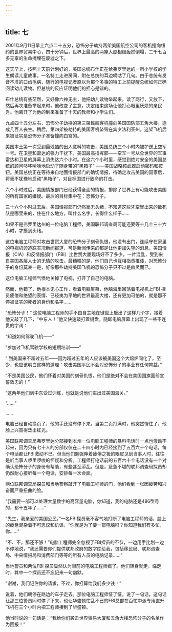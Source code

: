 ```yaml
---
---
---
```

title: 七
---



2001年9月11日早上六点二十五分，恐怖分子劫持两架美国航空公司的客机撞向纽约的世界贸易中心，四十分钟后，世界上最高的两座大厦相继轰然倒塌，二千七百多无辜的生命掩埋在废墟之下。

这天早上，按照十天前计划好的，美国总统布什正在给弗罗里达的一所小学校的学生朗读儿童故事。一名特工走进房间，附在总统的耳边嘀咕了几句。由于总统有发音不准的口齿毛病，随行的电视记者原以为那个多事的特工上前提醒总统如何正确阅读幼儿读物。但总统的反应证明他们的担心是错的。

布什总统有些茫然，又好像六神无主，他把幼儿读物举起来，读了两行，又放下，然后再次准备举起来时，他改变了主意，决定结束这场让他打心眼里厌烦的亲民秀。他离开了为他的到来准备了十天的教师和小学生们。

九点四十五分左右，恐怖分子劫持的第三架民航客机撞向美国国防部五角大楼，造成几百人丧生。稍后，第四架被劫持的美国客机坠毁在宾夕法利亚州。这架飞机后来被证实是恐怖分子准备撞向白宫的。

美国本土第一次受到最残酷的出人意料的攻击，美国总统三个小时内被护送上空军一号。在卫星和雷达的强力干扰下，美国最高指挥部——空军一号从全世界的军事雷达和卫星的屏幕上消失达六个小时。在这六个小时里，感觉到绝对安全的美国总统的顾问哆哆嗦嗦地启动了随身带的“黑箱子” ——美国战略核武器启动密码和按钮。美国总统正在等待来自地面情报部门的确切情报，待确定攻击美国的国家后，将毫不犹豫地启动“黑箱子”，对目标国进行致命的打击。

六个小时过后，美国情报部门已经获得全面的情报，排除了世界上有可能攻击美国的所有国家的嫌疑。最后的目标集中在：恐怖分子。

三十六个小时过去后，美国情报部门仍然毫无头绪，不知道这些凭空冒出来的敢死队是哪里来的，住在什么地方，叫什么名字，长得什么样子……

如果不是弗罗里达州的一位电脑工程师，美国联邦调查局可能还要等十几个三十六小时，才摸到头绪。

这位电脑工程师对攻击世贸大厦的恐怖分子刻骨仇恨，他没有出门，连续守在家里的电视机旁追踪实况新闻报道，可是新闻传来的都是让他更加失望的消息，美国情报（CIA）和反情报部门（FBI）比世贸大厦现场好不了多少，一片混乱，受到来自美国各层人士的无情的攻击。最糟糕的是，他们自己也互相指责推诿，对恐怖分子的身份莫衷一是，好像那些劫持美国飞机的恐怖分子只不过是幽灵而已。

这位电脑工程师气愤地关掉了电视，打开了自己的电脑。

然而，他错了，他根本无心工作，看着电脑屏幕，他脑海里回荡着电视机上FBI 探员疲倦和绝望的表情、已经夷为平地的世界最高大楼，还有更加可怕的，就是那不停被证实的死者的身份和名字……

“恐怖分子！” 这位电脑工程师的手不由自主地在键盘上敲出了这样几个字，接着他又敲了几下，“中东人！”他又快速敲打着键盘，随即电脑屏幕上出现了一些不连贯的字词：

“知道如何驾驶飞机——”

“参加过飞机驾驶学校的短期培训——”

“ 到美国来不超过五年——因为超过五年的人应该被美国这个大熔炉同化了，至少，也应该明白这样的道理：攻击美国平民不会对恐怖分子的事业有任何裨益。”

“不是美国公民，他们怀着对美国的刻骨仇恨，他们是绝对不会在美国国旗面前宣誓效忠的！”

“这两年他们到中东受过训练，也就是说他们进出过美国海关。”

“……”

……

电脑已经自动换页了，他的手还没有停下来。当第二页打满时，他突然愣住了，他脸上兴奋得泛出红光。

美国联邦调查局弗罗里达分部接到本州一位电脑工程师的暴料电话时一点也激动不起来，因为只有七十人的分部仅仅在二十四小时内已经接到了五百六十个电话，每个电话都让FBI激动不已。但当他们勉强睁着疲倦之极的眼皮见到当事人时，往往是听当事人啰里啰唆的怀疑和分析。工程师打电话前的五百六十个电话没有一个对确认恐怖分子的身份有帮助，有些甚至添乱。但是，疲惫不堪的联邦调查局探员却仍然耐心接听每一个电话，安排每一次会面。

两位联邦调查局探员和当地警察敲开了电脑工程师的门，他们看到一张因疲劳和兴奋而严重扭曲的脸。

“我需要一部可以处理大量数字的高容量电脑，你知道，我的电脑还是486型号的，都十五年了……”

“先生，我亲爱的美国公民，”一名FBI探员毫不客气地打断了电脑工程师的话，脸上的疲惫混杂着不可思议和讥讽，“你就是为了要一部电脑吗？你知道我们有多忙，你……”

“不、不，那还不够！”电脑工程师完全忽视了FBI探员的不恭，一边用手比划一边不停地说，“我还需要你们提供联邦政府的数字库给我，包括移民局、联邦调查局、中央情报局和消费部门等等的所有人员的电脑记录……”

当地警员和两位FBI 探员显然认为眼前的电脑工程师疯了。他们转身就走，临走时，其中一个探员还不忘记来一句幽默。

“谢谢，我们记住你的请求，不过，你打算给我们多少钱！”

说着，他们朝停在路边的车子走去。那位电脑工程师怔了怔，说了一句话，这句话让那三位警员同时停了下来，也让华盛顿忙乱不已的FBI总部在百忙中派专用直升飞机在三个小时内把工程师接到了华盛顿。

他当时说的一句话是：“我给你们袭击世界贸易大厦和五角大楼恐怖分子的名单作为回报！”